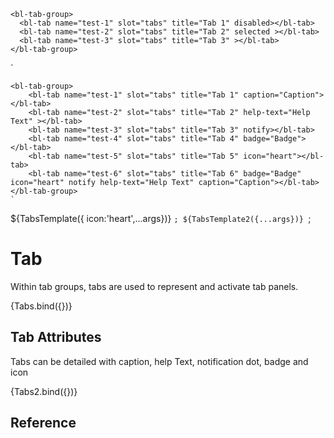 
<Meta
  title="Components/Tab"
  component="bl-tab"
/>

    <bl-tab-group>
      <bl-tab name="test-1" slot="tabs" title="Tab 1" disabled></bl-tab>
      <bl-tab name="test-2" slot="tabs" title="Tab 2" selected ></bl-tab>
      <bl-tab name="test-3" slot="tabs" title="Tab 3" ></bl-tab>
    </bl-tab-group>
  `

    <bl-tab-group>
        <bl-tab name="test-1" slot="tabs" title="Tab 1" caption="Caption"></bl-tab>
        <bl-tab name="test-2" slot="tabs" title="Tab 2" help-text="Help Text" ></bl-tab>
        <bl-tab name="test-3" slot="tabs" title="Tab 3" notify></bl-tab>
        <bl-tab name="test-4" slot="tabs" title="Tab 4" badge="Badge"></bl-tab>
        <bl-tab name="test-5" slot="tabs" title="Tab 5" icon="heart"></bl-tab>
        <bl-tab name="test-6" slot="tabs" title="Tab 6" badge="Badge" icon="heart" notify help-text="Help Text" caption="Caption"></bl-tab>
    </bl-tab-group>
    `

${TabsTemplate({ icon:'heart',...args})}
`;
${TabsTemplate2({...args})}
`;

# Tab
Within tab groups, tabs are used to represent and activate tab panels.

<Canvas>
<Story name="Basic Usage">
    {Tabs.bind({})}
  </Story>
</Canvas>

## Tab Attributes
Tabs can be detailed with caption, help Text, notification dot, badge and icon

<Canvas>
<Story name="Usage with attributes">
    {Tabs2.bind({})}
  </Story>
</Canvas>

## Reference

<ArgsTable of="bl-tab" />


